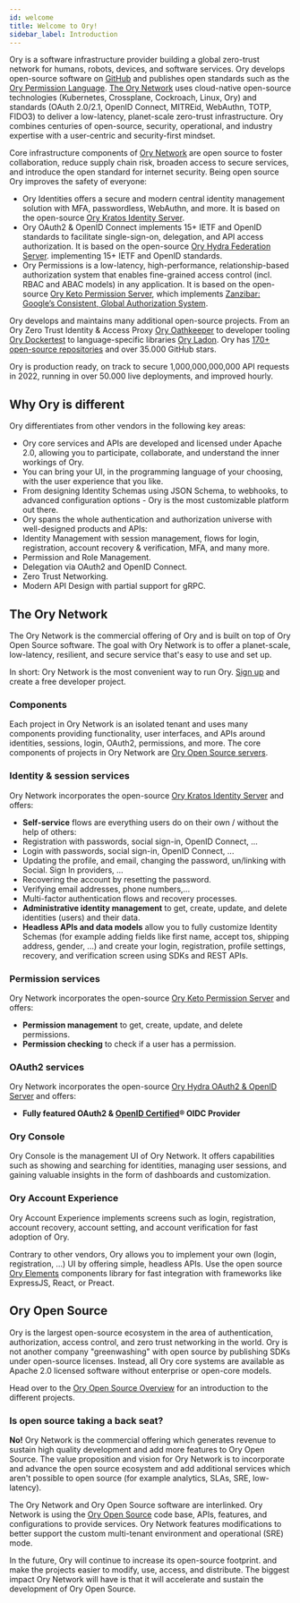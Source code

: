 ```yaml
---
id: welcome
title: Welcome to Ory!
sidebar_label: Introduction
---
```


Ory is a software infrastructure provider building a global zero-trust network for humans, robots, devices, and software services.
Ory develops open-source software on [GitHub](https://github.com/ory) and publishes open standards such as the
[Ory Permission Language](https://github.com/ory/keto/blob/master/docs/ory_permission_language_spec.md).
[The Ory Network](https://console.ory.sh/) uses cloud-native open-source technologies (Kubernetes, Crossplane, Cockroach, Linux,
Ory) and standards (OAuth 2.0/2.1, OpenID Connect, MITREid, WebAuthn, TOTP, FIDO3) to deliver a low-latency, planet-scale
zero-trust infrastructure. Ory combines centuries of open-source, security, operational, and industry expertise with a
user-centric and security-first mindset.

Core infrastructure components of [Ory Network](https://console.ory.sh) are open source to foster collaboration, reduce supply
chain risk, broaden access to secure services, and introduce the open standard for internet security. Being open source Ory
improves the safety of everyone:

- Ory Identities offers a secure and modern central identity management solution with MFA, passwordless, WebAuthn, and more. It is
  based on the open-source [Ory Kratos Identity Server](https://github.com/ory/kratos).
- Ory OAuth2 & OpenID Connect implements 15+ IETF and OpenID standards to facilitate single-sign-on, delegation, and API access
  authorization. It is based on the open-source [Ory Hydra Federation Server](https://github.com/ory/hydra). implementing 15+ IETF
  and OpenID standards.
- Ory Permissions is a low-latency, high-performance, relationship-based authorization system that enables fine-grained access
  control (incl. RBAC and ABAC models) in any application. It is based on the open-source
  [Ory Keto Permission Server](https://github.com/ory/keto), which implements
  [Zanzibar: Google’s Consistent, Global Authorization System](https://research.google/pubs/pub48190/).

Ory develops and maintains many additional open-source projects. From an Ory Zero Trust Identity & Access Proxy
[Ory Oathkeeper](https://github.com/ory/oathkeeper) to developer tooling [Ory Dockertest](https://github.com/ory/dockertest) to
language-specific libraries [Ory Ladon](https://github.com/ory/ladon). Ory has
[170+ open-source repositories](https://github.com/orgs/ory/repositories) and over 35.000 GitHub stars.

Ory is production ready, on track to secure 1,000,000,000,000 API requests in 2022, running in over 50.000 live deployments, and
improved hourly.

## Why Ory is different

Ory differentiates from other vendors in the following key areas:

- Ory core services and APIs are developed and licensed under Apache 2.0, allowing you to participate, collaborate, and understand
  the inner workings of Ory.
- You can bring your UI, in the programming language of your choosing, with the user experience that you like.
- From designing Identity Schemas using JSON Schema, to webhooks, to advanced configuration options - Ory is the most customizable
  platform out there.
- Ory spans the whole authentication and authorization universe with well-designed products and APIs:
- Identity Management with session management, flows for login, registration, account recovery & verification, MFA, and many more.
- Permission and Role Management.
- Delegation via OAuth2 and OpenID Connect.
- Zero Trust Networking.
- Modern API Design with partial support for gRPC.

## The Ory Network

The Ory Network is the commercial offering of Ory and is built on top of Ory Open Source software. The goal with Ory Network is to
offer a planet-scale, low-latency, resilient, and secure service that's easy to use and set up.

In short: Ory Network is the most convenient way to run Ory. [Sign up](https://console.ory.sh/registration) and create a free
developer project.

### Components

Each project in Ory Network is an isolated tenant and uses many components providing functionality, user interfaces, and APIs
around identities, sessions, login, OAuth2, permissions, and more. The core components of projects in Ory Network are
[Ory Open Source servers](https://github.com/ory/).

### Identity & session services

Ory Network incorporates the open-source [Ory Kratos Identity Server](https://www.ory.sh/kratos) and offers:

- **Self-service** flows are everything users do on their own / without the help of others:
- Registration with passwords, social sign-in, OpenID Connect, ...
- Login with passwords, social sign-in, OpenID Connect, ...
- Updating the profile, and email, changing the password, un/linking with Social. Sign In providers, ...
- Recovering the account by resetting the password.
- Verifying email addresses, phone numbers,...
- Multi-factor authentication flows and recovery processes.
- **Administrative identity management** to get, create, update, and delete identities (users) and their data.
- **Headless APIs and data models** allow you to fully customize Identity Schemas (for example adding fields like first name,
  accept tos, shipping address, gender, ...) and create your login, registration, profile settings, recovery, and verification
  screen using SDKs and REST APIs.

### Permission services

Ory Network incorporates the open-source [Ory Keto Permission Server](https://www.ory.sh/keto) and offers:

- **Permission management** to get, create, update, and delete permissions.
- **Permission checking** to check if a user has a permission.

### OAuth2 services

Ory Network incorporates the open-source [Ory Hydra OAuth2 & OpenID Server](https://www.ory.sh/hydra) and offers:

- **Fully featured OAuth2 & [OpenID Certified](https://openid.net/developers/certified/)® OIDC Provider**

### Ory Console

Ory Console is the management UI of Ory Network. It offers capabilities such as showing and searching for identities, managing
user sessions, and gaining valuable insights in the form of dashboards and customization.

### Ory Account Experience

Ory Account Experience implements screens such as login, registration, account recovery, account setting, and account verification
for fast adoption of Ory.

Contrary to other vendors, Ory allows you to implement your own (login, registration, ...) UI by offering simple, headless APIs.
Use the open source [Ory Elements](https://github.com/ory/elements) components library for fast integration with frameworks like
ExpressJS, React, or Preact.

## Ory Open Source

Ory is the largest open-source ecosystem in the area of authentication, authorization, access control, and zero trust networking
in the world. Ory is not another company "greenwashing" with open source by publishing SDKs under open-source licenses. Instead,
all Ory core systems are available as Apache 2.0 licensed software without enterprise or open-core models.

Head over to the [Ory Open Source Overview](./open-source.mdx) for an introduction to the different projects.

### Is open source taking a back seat?

**No!** Ory Network is the commercial offering which generates revenue to sustain high quality development and add more features
to Ory Open Source. The value proposition and vision for Ory Network is to incorporate and advance the open source ecosystem and
add additional services which aren't possible to open source (for example analytics, SLAs, SRE, low-latency).

The Ory Network and Ory Open Source software are interlinked. Ory Network is using the [Ory Open Source](https://github.com/ory/)
code base, APIs, features, and configurations to provide services. Ory Network features modifications to better support the custom
multi-tenant environment and operational (SRE) mode.

In the future, Ory will continue to increase its open-source footprint. and make the projects easier to modify, use, access, and
distribute. The biggest impact Ory Network will have is that it will accelerate and sustain the development of Ory Open Source.
